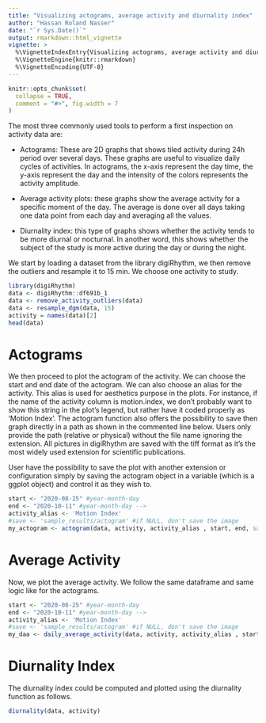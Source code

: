 ```yaml
---
title: "Visualizing actograms, average activity and diurnality index"
author: "Hassan Roland Nasser"
date: "`r Sys.Date()`"
output: rmarkdown::html_vignette
vignette: >
  %\VignetteIndexEntry{Visualizing actograms, average activity and diurnality index}
  %\VignetteEngine{knitr::rmarkdown}
  %\VignetteEncoding{UTF-8}
---
```


```r
knitr::opts_chunk$set(
  collapse = TRUE,
  comment = "#>", fig.width = 7
)
```

The most three commonly used tools to perform a first inspection on activity data are:

- Actograms: These are 2D graphs that shows tiled activity during 24h period over several days. These graphs are useful to visualize daily cycles of activities. In actograms, the x-axis represent the day time, the y-axis represent the day and the intensity of the colors represents the activity amplitude.

- Average activity plots: these graphs show the average activity for a specific moment of the day. The average is done over all days taking one data point from each day and averaging all the values.

- Diurnality index: this type of graphs shows whether the activity tends to be more diurnal or nocturnal. In another word, this shows whether the subject of the study is more active during the day or during the night.

We start by loading a dataset from the library digiRhythm, we then remove the outliers and resample it to 15 min. We choose one activity to study.

```r
library(digiRhythm)
data <- digiRhythm::df691b_1
data <- remove_activity_outliers(data)
data <- resample_dgm(data, 15)
activity = names(data)[2]
head(data)
```

# Actograms
We then proceed to plot the actogram of the activity. We can choose the start and end date of the actogram. We can also choose an alias for the activity. This alias is used for aesthetics purpose in the plots. For instance, if the name of the activity column is motion.index, we don't probably want to show this string in the plot's legend, but rather have it coded properly as 'Motion Index'.
The actogram function also offers the possibility to save then graph directly in a path as shown in the commented line below. Users only provide the path (relative or physical) without the file name ignoring the extension. All pictures in digiRhythm are saved with the tiff format as it's the most widely used extension for scientific publications. 

User have the possibility to save the plot with another extension or configuration simply by saving the actogram object in a variable (which is a ggplot object) and control it as they wish to.

```r
start <- "2020-08-25" #year-month-day
end <- "2020-10-11" #year-month-day -->
activity_alias <- 'Motion Index'
#save <- 'sample_results/actogram' #if NULL, don't save the image
my_actogram <- actogram(data, activity, activity_alias , start, end, save = NULL)
```

# Average Activity

Now, we plot the average activity. We follow the same dataframe and same logic like for the actograms.


```r
start <- "2020-08-25" #year-month-day
end <- "2020-10-11" #year-month-day -->
activity_alias <- 'Motion Index'
#save <- 'sample_results/actogram' #if NULL, don't save the image
my_daa <- daily_average_activity(data, activity, activity_alias , start, end, save = NULL)
```

# Diurnality Index

The diurnality index could be computed and plotted using the diurnality function as follows.

```r
diurnality(data, activity)
```
